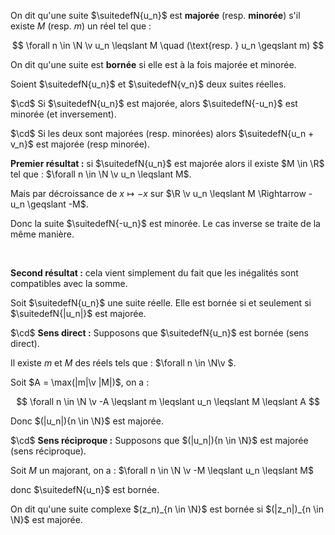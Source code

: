 

<Item type='definition' titre='suite bornée'>


On dit qu'une suite $\suitedefN{u_n}$ est **majorée** (resp. **minorée**) s'il existe $M$ (resp. $m$) un réel tel que : 

$$
\forall n \in \N \v u_n \leqslant M \quad (\text{resp. } u_n \geqslant m)
$$

On dit qu'une suite est **bornée** si elle est à la fois majorée et minorée.

</Item>

<Item type='proposition' titre='bornes et opérations'>

Soient $\suitedefN{u_n}$ et $\suitedefN{v_n}$ deux suites réelles.

$\cd$ Si $\suitedefN{u_n}$ est majorée, alors $\suitedefN{-u_n}$ est minorée (et inversement).

$\cd$ Si les deux sont majorées (resp. minorées) alors $\suitedefN{u_n + v_n}$ est majorée (resp minorée).
</Item>

<Hideable type='démonstration' titre=''>

**Premier résultat :** si $\suitedefN{u_n}$ est majorée alors il existe $M \in \R$ tel que : $\forall n \in \N \v u_n \leqslant M$. 

Mais par décroissance de $x \mapsto -x$ sur $\R \v u_n \leqslant M \Rightarrow -u_n \geqslant -M$. 

Donc la suite $\suitedefN{-u_n}$ est minorée. Le cas inverse se traite de la même manière.

<br/>

**Second résultat :** cela vient simplement du fait que les inégalités sont compatibles avec la somme.

</Hideable>

<Item type='proposition' titre='caractérisation par la valeur absolue'>

Soit $\suitedefN{u_n}$ une suite réelle. Elle est bornée si et seulement si $\suitedefN{|u_n|}$ est majorée. 
</Item>


<Hideable type='démonstration' titre=''>

$\cd$ **Sens direct :** Supposons que $\suitedefN{u_n}$ est bornée (sens direct). 

Il existe $m$ et $M$ des réels tels que : $\forall n \in \N\v $. 

Soit $A = \max(|m|\v |M|)$, on a : 

$$
\forall n \in \N \v -A \leqslant m \leqslant u_n \leqslant M \leqslant A
$$

Donc $(|u_n|){n \in \N}$ est majorée.

$\cd$ **Sens réciproque :** Supposons que $(|u_n|){n \in \N}$ est majorée (sens réciproque). 

Soit $M$ un majorant, on a : $\forall n \in \N \v -M \leqslant u_n \leqslant M$

donc $\suitedefN{u_n}$ est bornée.
</Hideable>


<Item type='definition' titre=''>

On dit qu'une suite complexe $(z_n)_{n \in \N}$ est bornée si $(|z_n|)_{n \in \N}$ est majorée.
</Item>